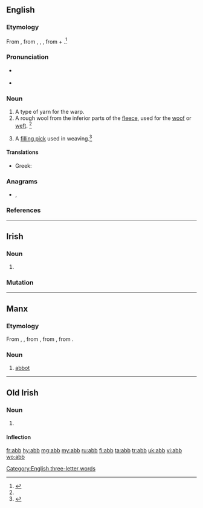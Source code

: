 {{also|-abb|abb.}}
==English==

===Etymology===
From {{etyl|enm|en}}, from {{etyl|ang|en}} {{m|ang|āweb}}, {{m|ang|āb}}, {{m|ang|ōweb}}, from {{m|ang|a-|away}} + {{m|ang|web||warp thread}}.<ref name=SOED>{{R:SOED5|page=3}}</ref>

===Pronunciation===
* {{a|GenAm}} {{IPA|/æb/|lang=en}}
* {{rhymes|æb|lang=en}}

===Noun===
{{en-noun}}

# A type of yarn for the warp.
# A rough wool from the inferior parts of the [[fleece]], used for the [[woof]] or [[weft]]. {{defdate|First attested around 1150 to 1350.}}<ref name=SOED/>
# {{lb|en|UK}} A [[filling pick]] used in weaving.<ref>{{R:MW3 1976|page=2}}</ref>

====Translations====
{{trans-top|type of yarn for the warp}}
* Greek: {{t+|el|υφάδι|n}}
{{trans-mid}}
{{trans-bottom}}

===Anagrams===
* {{l|en|B.B.A.}}, {{l|en|bab}}

===References===
<references/>

[[Category:English three-letter words]]

----

==Irish==

===Noun===
{{ga-noun|m|abbadh|abbaí}}

# {{obsolete spelling of|ab||abbot|lang=ga}}

===Mutation===
{{ga-mut-vowel}}

----

==Manx==

===Etymology===
From {{etyl|sga|gv}} {{m|sga|ap}}, {{m|sga|abb}}, from {{etyl|la|gv}} {{m|la|abbas|abbās, abbātis}}, from {{etyl|grc|gv}} {{m|grc|ἀββᾶς}}, from {{etyl|arc|gv}} {{m|arc|אבא||father|tr=’abbā|sc=Hebr}}.

===Noun===
{{gv-noun|m|abbyn|abb}}

# {{lb|gv|Christianity}} [[abbot]]
#: {{ux|gv|Abbyr ''''abb'''' dyn gleashagh dty chab.|Say 'abbot' without moving your jaw.}}

----

==Old Irish==

===Noun===
{{sga-noun|m}}

# {{alternative spelling of|ap|lang=sga}}

====Inflection====
{{sga-decl-noun
|class=t-m
}}

[[fr:abb]]
[[hy:abb]]
[[mg:abb]]
[[my:abb]]
[[ru:abb]]
[[fi:abb]]
[[ta:abb]]
[[tr:abb]]
[[uk:abb]]
[[vi:abb]]
[[wo:abb]]